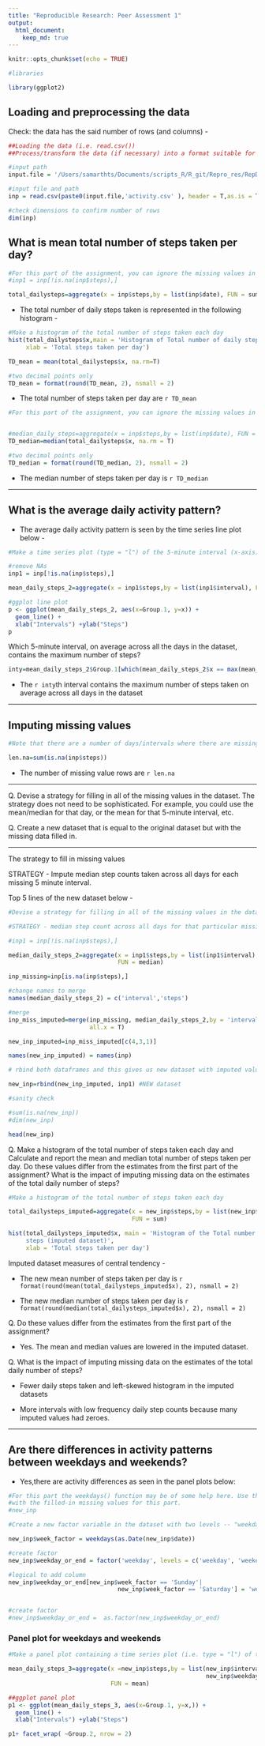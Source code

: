 ```yaml
---
title: "Reproducible Research: Peer Assessment 1"
output: 
  html_document:
    keep_md: true
---
```


```r
knitr::opts_chunk$set(echo = TRUE)

```

```r
#libraries

library(ggplot2)
```


## Loading and preprocessing the data


Check: the data has the said number of rows (and columns) - 

```r
##Loading the data (i.e. read.csv())
##Process/transform the data (if necessary) into a format suitable for your analysis

#input path
input.file = '/Users/samarthts/Documents/scripts_R/R_git/Repro_res/RepData_assignment_STS/RepData_PeerAssessment1/'

#input file and path 
inp = read.csv(paste0(input.file,'activity.csv' ), header = T,as.is = T)

#check dimensions to confirm number of rows
dim(inp)
```


## What is mean total number of steps taken per day?


```r
#For this part of the assignment, you can ignore the missing values in the dataset.
#inp1 = inp[!is.na(inp$steps),]

total_dailysteps=aggregate(x = inp$steps,by = list(inp$date), FUN = sum)
```

- The total number of daily steps taken is represented in the following histogram - 

```r
#Make a histogram of the total number of steps taken each day
hist(total_dailysteps$x,main = 'Histogram of Total number of daily steps', 
     xlab = 'Total steps taken per day')
```


```r
TD_mean = mean(total_dailysteps$x, na.rm=T)

#two decimal points only
TD_mean = format(round(TD_mean, 2), nsmall = 2)
```

- The total number of steps taken per day are `r TD_mean`

```r
#For this part of the assignment, you can ignore the missing values in the dataset.


#median_daily_steps=aggregate(x = inp$steps,by = list(inp$date), FUN = mean)
TD_median=median(total_dailysteps$x, na.rm = T)

#two decimal points only
TD_median = format(round(TD_median, 2), nsmall = 2)
```

- The median number of steps taken per day is `r TD_median` 

------

## What is the average daily activity pattern?

- The average daily activity pattern is seen by the time series line plot below -

```r
#Make a time series plot (type = "l") of the 5-minute interval (x-axis) and the average number of steps taken, averaged across all days (y-axis)

#remove NAs
inp1 = inp[!is.na(inp$steps),]

mean_daily_steps_2=aggregate(x = inp1$steps,by = list(inp1$interval), FUN = mean)

#ggplot line plot 
p <- ggplot(mean_daily_steps_2, aes(x=Group.1, y=x)) +
  geom_line() + 
  xlab("Intervals") +ylab("Steps")
p

```

Which 5-minute interval, on average across all the days in the dataset, contains the maximum number of steps?

```r
inty=mean_daily_steps_2$Group.1[which(mean_daily_steps_2$x == max(mean_daily_steps_2$x))]

```

- The `r inty`th interval contains the maximum number of steps taken on average across all days in the dataset  

-----------

## Imputing missing values

```r
#Note that there are a number of days/intervals where there are missing values (coded as NA). The presence of missing days may introduce bias into some calculations or summaries of the data. Calculate and report the total number of missing values in the dataset (i.e. the total number of rows with NAs). 

len.na=sum(is.na(inp$steps))

```

- The number of missing value rows are `r len.na`

-------

Q. Devise a strategy for filling in all of the missing values in the dataset. The strategy does not need to be sophisticated. For example, you could use the mean/median for that day, or the mean for that 5-minute interval, etc.

Q. Create a new dataset that is equal to the original dataset but with the missing data filled in.

-------

The strategy to fill in missing values 

STRATEGY - Impute median step counts taken across all days  for each missing 5 minute interval. 

Top 5 lines of the new dataset below -

```r
#Devise a strategy for filling in all of the missing values in the dataset. The strategy does not need to be sophisticated. For example, you could use the mean/median for that day, or the mean for that 5-minute interval, etc. Create a new dataset that is equal to the original dataset but with the missing data filled in.

#STRATEGY - median step count across all days for that particular missing 5 minute interval 

#inp1 = inp[!is.na(inp$steps),]

median_daily_steps_2=aggregate(x = inp1$steps,by = list(inp1$interval), 
                               FUN = median)

inp_missing=inp[is.na(inp$steps),]

#change names to merge
names(median_daily_steps_2) = c('interval','steps')

#merge 
inp_miss_imputed=merge(inp_missing, median_daily_steps_2,by = 'interval', 
                       all.x = T)

new_inp_imputed=inp_miss_imputed[c(4,3,1)]

names(new_inp_imputed) = names(inp)

# rbind both dataframes and this gives us new dataset with imputed values - 

new_inp=rbind(new_inp_imputed, inp1) #NEW dataset 

#sanity check

#sum(is.na(new_inp))
#dim(new_inp)

head(new_inp)
```

Q. Make a histogram of the total number of steps taken each day and Calculate 
and report the mean and median total number of steps taken per day. Do these 
values differ from the estimates from the first part of the assignment? What is 
the impact of imputing missing data on the estimates of the total daily number 
of steps?

```r
#Make a histogram of the total number of steps taken each day 

total_dailysteps_imputed=aggregate(x = new_inp$steps,by = list(new_inp$date), 
                                   FUN = sum)

hist(total_dailysteps_imputed$x, main = 'Histogram of the Total number of daily 
     steps (imputed dataset)', 
     xlab = 'Total steps taken per day')
```

Imputed dataset measures of central tendency - 

- The new mean number of steps taken per day is `r  format(round(mean(total_dailysteps_imputed$x), 2), nsmall = 2)` 

- The new median number of steps taken per day is `r  format(round(median(total_dailysteps_imputed$x), 2), nsmall = 2)` 

Q. Do these values differ from the estimates from the first part of 
the assignment? 

- Yes. The mean and median values are lowered in the imputed dataset.

Q. What is the impact of imputing missing data on the estimates of the total 
daily number of steps?

- Fewer daily steps taken and left-skewed histogram in the imputed datasets  

- More intervals with low frequency daily step counts because many imputed values had zeroes.

--------

## Are there differences in activity patterns between weekdays and weekends?

- Yes,there are activity differences as seen in the panel plots below:

```r
#For this part the weekdays() function may be of some help here. Use the dataset 
#with the filled-in missing values for this part.
#new_inp

#Create a new factor variable in the dataset with two levels -- "weekday" and "weekend" indicating whether a given date is a weekday or weekend day.

new_inp$week_factor = weekdays(as.Date(new_inp$date))

#create factor 
new_inp$weekday_or_end = factor('weekday', levels = c('weekday', 'weekend'))

#logical to add column
new_inp$weekday_or_end[new_inp$week_factor == 'Sunday'| 
                               new_inp$week_factor == 'Saturday'] = 'weekend'


#create factor 
#new_inp$weekday_or_end =  as.factor(new_inp$weekday_or_end)

```

### Panel plot for weekdays and weekends 

```r

#Make a panel plot containing a time series plot (i.e. type = "l") of the 5-minute interval (x-axis) and the average number of steps taken, averaged across all weekday days or weekend days (y-axis). The plot should look something like the following, which was created using simulated data:

mean_daily_steps_3=aggregate(x =new_inp$steps,by = list(new_inp$interval,
                                                        new_inp$weekday_or_end),
                             FUN = mean)

##ggplot panel plot
p1 <- ggplot(mean_daily_steps_3, aes(x=Group.1, y=x,)) +
  geom_line() + 
  xlab("Intervals") +ylab("Steps")

p1+ facet_wrap( ~Group.2, nrow = 2)

```

